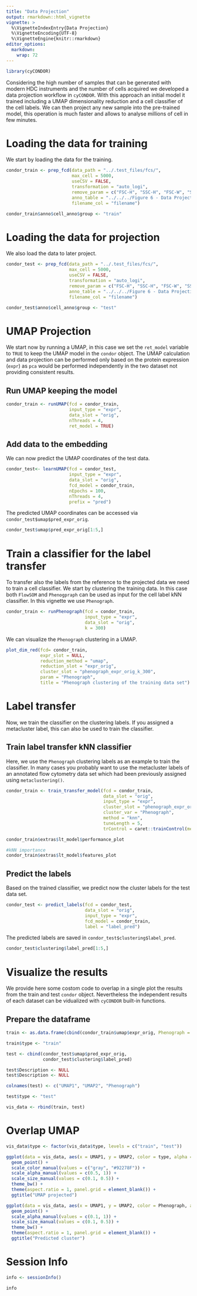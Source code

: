 ```yaml
---
title: "Data Projection"
output: rmarkdown::html_vignette
vignette: >
  %\VignetteIndexEntry{Data Projection}
  %\VignetteEncoding{UTF-8}
  %\VignetteEngine{knitr::rmarkdown}
editor_options: 
  markdown: 
    wrap: 72
---
```


```r
library(cyCONDOR)
```

Considering the high number of samples that can be generated with modern HDC instruments and the number of cells acquired we developed a data projection workflow in `cyCONDOR`. With this approach an initial model it trained including a UMAP dimensionality reduction and a cell classifier of the cell labels. We can then project any new sample into the pre-trained model, this operation is much faster and allows to analyse millions of cell in few minutes. 

# Loading the data for training

We start by loading the data for the training.

```r
condor_train <- prep_fcd(data_path = "../.test_files/fcs/", 
                         max_cell = 5000, 
                         useCSV = FALSE, 
                         transformation = "auto_logi", 
                         remove_param = c("FSC-H", "SSC-H", "FSC-W", "SSC-W", "Time", "InFile", "live_dead"), 
                         anno_table = "../../../Figure 6 - Data Projection/data_and_envs/metadata_train.csv", 
                         filename_col = "filename")
```

```r
condor_train$anno$cell_anno$group <- "train"
```

# Loading the data for projection

We also load the data to later project.

```r
condor_test <- prep_fcd(data_path = "../.test_files/fcs/",
                        max_cell = 5000,
                        useCSV = FALSE,
                        transformation = "auto_logi",
                        remove_param = c("FSC-H", "SSC-H", "FSC-W", "SSC-W", "Time", "InFile", "live_dead"),
                        anno_table = "../../../Figure 6 - Data Projection/data_and_envs/metadata_test.csv",
                        filename_col = "filename")
```

```r
condor_test$anno$cell_anno$group <- "test"
```

# UMAP Projection

We start now by running a UMAP, in this case we set the `ret_model` variable to `TRUE` to keep the UMAP model in the `condor`  object. The UMAP calculation and data projection can be performed only based on the protein expression (`expr`) as `pca` would be performed independently in the two dataset not providing consistent results.

## Run UMAP keeping the model

```r
condor_train <- runUMAP(fcd = condor_train, 
                        input_type = "expr", 
                        data_slot = "orig", 
                        nThreads = 4,
                        ret_model = TRUE)
```

## Add data to the embedding

We can now predict the UMAP coordinates of the test data.

```r
condor_test<- learnUMAP(fcd = condor_test,
                        input_type = "expr", 
                        data_slot = "orig", 
                        fcd_model = condor_train,
                        nEpochs = 100, 
                        nThreads = 4, 
                        prefix = "pred")
```

The predicted UMAP coordinates can be accessed via `condor_test$umap$pred_expr_orig`.
```r
condor_test$umap$pred_expr_orig[1:5,]
```

# Train a classifier for the label transfer

To transfer also the labels from the reference to the projected data we need to train a cell classifier. We start by clustering the training data. In this case both `FlowSOM` and `Phenogpraph` can be used as input for the cell label kNN classifier. In this vignette we use `Phenograph`.

```r
condor_train <- runPhenograph(fcd = condor_train, 
                              input_type = "expr", 
                              data_slot = "orig", 
                              k = 300)
```

We can visualize the `Phenograph` clustering in a UMAP.

```r
plot_dim_red(fcd= condor_train,  
             expr_slot = NULL,
             reduction_method = "umap", 
             reduction_slot = "expr_orig", 
             cluster_slot = "phenograph_expr_orig_k_300",
             param = "Phenograph",
             title = "Phenograph clustering of the training data set")
```

# Label transfer

Now, we train the classifier on the clustering labels. If you assigned a metacluster label, this can also be used to train the classifier.

## Train label transfer kNN classifier

Here, we use the `Phenograph` clustering labels as an example to train the classifier. In many cases you probably want to use the metacluster labels of an annotated flow cytometry data set which had been previously assigned using `metaclustering()`.

```r
condor_train <- train_transfer_model(fcd = condor_train, 
                                     data_slot = "orig", 
                                     input_type = "expr", 
                                     cluster_slot = "phenograph_expr_orig_k_300",
                                     cluster_var = "Phenograph",
                                     method = "knn", 
                                     tuneLength = 5, 
                                     trControl = caret::trainControl(method = "cv"))
```

```r
condor_train$extras$lt_model$performance_plot
```

```r
#kNN importance
condor_train$extras$lt_model$features_plot
```


## Predict the labels

Based on the trained classifier, we predict now the cluster labels for the test data set.
```r
condor_test <- predict_labels(fcd = condor_test, 
                              data_slot = "orig", 
                              input_type = "expr", 
                              fcd_model = condor_train, 
                              label = "label_pred")
```

The predicted labels are saved in `condor_test$clustering$label_pred`.

```r
condor_test$clustering$label_pred[1:5,]
```

# Visualize the results

We provide here some costom code to overlap in a single plot the results from the train and test `condor` object. Nevertheless the independent results of each dataset can be vidualized with `cyCONDOR` built-in functions.

## Prepare the dataframe
```r
train <- as.data.frame(cbind(condor_train$umap$expr_orig, Phenograph = condor_train$clustering$phenograph_expr_orig_k_300[, 1]))

train$type <- "train"

test <- cbind(condor_test$umap$pred_expr_orig, 
              condor_test$clustering$label_pred)

test$Description <- NULL
test$Description <- NULL

colnames(test) <- c("UMAP1", "UMAP2", "Phenograph")

test$type <- "test"

vis_data <- rbind(train, test)
```

# Overlap UMAP
```r
vis_data$type <- factor(vis_data$type, levels = c("train", "test"))
```

```r
ggplot(data = vis_data, aes(x = UMAP1, y = UMAP2, color = type, alpha = type, size = type)) +
  geom_point() +
  scale_color_manual(values = c("gray", "#92278F")) +
  scale_alpha_manual(values = c(0.5, 1)) +
  scale_size_manual(values = c(0.1, 0.5)) +
  theme_bw() +
  theme(aspect.ratio = 1, panel.grid = element_blank()) + 
  ggtitle("UMAP projected")
```

```r
ggplot(data = vis_data, aes(x = UMAP1, y = UMAP2, color = Phenograph, alpha = type, size = type)) +
  geom_point() +
  scale_alpha_manual(values = c(0.1, 1)) +
  scale_size_manual(values = c(0.1, 0.5)) +
  theme_bw() +
  theme(aspect.ratio = 1, panel.grid = element_blank()) +
  ggtitle("Predicted cluster")
```

# Session Info
```r
info <- sessionInfo()

info
```


